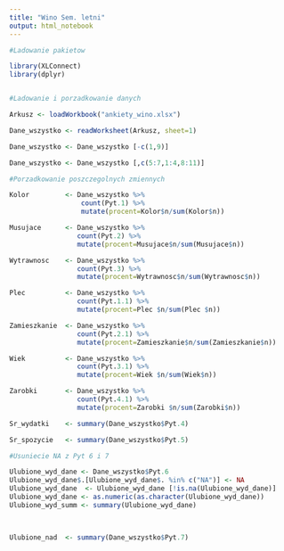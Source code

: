 ```yaml
---
title: "Wino Sem. letni"
output: html_notebook
---
```



```r

#Ladowanie pakietow

library(XLConnect)
library(dplyr)


#Ladowanie i porzadkowanie danych

Arkusz <- loadWorkbook("ankiety_wino.xlsx")

Dane_wszystko <- readWorksheet(Arkusz, sheet=1)

Dane_wszystko <- Dane_wszystko [-c(1,9)]

Dane_wszystko <- Dane_wszystko [,c(5:7,1:4,8:11)]

```


```r

#Porzadkowanie poszczegolnych zmiennych 

Kolor         <- Dane_wszystko %>% 
                  count(Pyt.1) %>%
                  mutate(procent=Kolor$n/sum(Kolor$n))

Musujace      <- Dane_wszystko %>% 
                 count(Pyt.2) %>%
                 mutate(procent=Musujace$n/sum(Musujace$n))

Wytrawnosc    <- Dane_wszystko %>% 
                 count(Pyt.3) %>%
                 mutate(procent=Wytrawnosc$n/sum(Wytrawnosc$n))

Plec          <- Dane_wszystko %>% 
                 count(Pyt.1.1) %>%
                 mutate(procent=Plec $n/sum(Plec $n))

Zamieszkanie  <- Dane_wszystko %>% 
                 count(Pyt.2.1) %>%
                 mutate(procent=Zamieszkanie$n/sum(Zamieszkanie$n))

Wiek          <- Dane_wszystko %>% 
                 count(Pyt.3.1) %>%
                 mutate(procent=Wiek $n/sum(Wiek$n))

Zarobki       <- Dane_wszystko %>% 
                 count(Pyt.4.1) %>%
                 mutate(procent=Zarobki $n/sum(Zarobki$n))

Sr_wydatki    <- summary(Dane_wszystko$Pyt.4)

Sr_spozycie   <- summary(Dane_wszystko$Pyt.5)

#Usuniecie NA z Pyt 6 i 7

Ulubione_wyd_dane <- Dane_wszystko$Pyt.6
Ulubione_wyd_dane$.[Ulubione_wyd_dane$. %in% c("NA")] <- NA
Ulubione_wyd_dane  <- Ulubione_wyd_dane [!is.na(Ulubione_wyd_dane)] 
Ulubione_wyd_dane <- as.numeric(as.character(Ulubione_wyd_dane))
Ulubione_wyd_summ <- summary(Ulubione_wyd_dane)


  
Ulubione_nad  <- summary(Dane_wszystko$Pyt.7)
  


```

